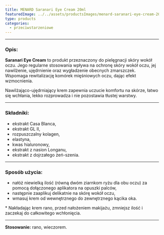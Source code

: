 ```yaml
---
title: MENARD Saranari Eye Cream 20ml
featuredImage: ../../assets/productsImages/menard-saranari-eye-cream-20ml.png
type: products
categories:
  - przeciwstarzeniowe
---
```



<Saranari />

---

<h3>Opis:</h3>

**Saranari Eye Cream** to produkt przeznaczony do pielęgnacji skóry wokół oczu. Jego regularne stosowania wpływa na ochronę skóry wokół oczu, jej nawilżenie, ujędrnienie oraz wygładzenie obecnych zmarszczek. Wspomaga rewitalizację komórek mięśniowych oczu, dając efekt wzmocnienia.

Nawilżająco-ujędrniający krem zapewnia uczucie komfortu na skórze, łatwo się wchłania, lekko rozprowadza i nie pozostawia tłustej warstwy.

---

### Składniki:

- ekstrakt Casa Blanca,
- ekstrakt GL II,
- rozpuszczalny kolagen,
- elastyna,
- kwas hialuronowy,
- ekstrakt z nasion Longanu,
- ekstrakt z dojrzałego żeń-szenia.

---

### Sposób użycia:

- nałóż niewielką ilość (równą dwóm ziarnkom ryżu dla obu oczu) za pomocą dołączonego aplikatora na opuszki palców,
- następnie zaaplikuj delikatnie na skórę wokół oczu,
- wmasuj krem od wewnętrznego do zewnętrznego kącika oka.

\* Nakładając krem rano, przed nałożeniem makijażu, zmniejsz ilość i zaczekaj do całkowitego wchłonięcia.

---

**Stosowanie:** rano, wieczorem.
